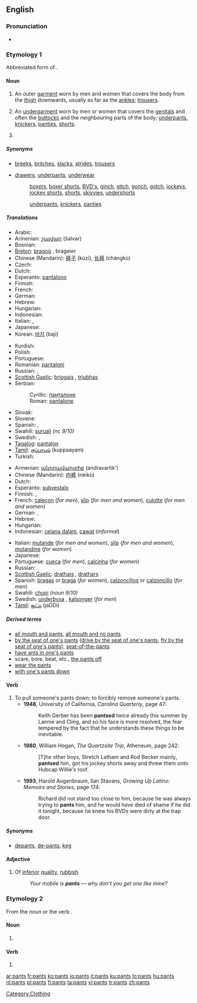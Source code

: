 {{wikipedia|pants}}
==English==

===Pronunciation===
* {{audio|en-us-pants.ogg|Audio (US)}}

===Etymology 1===
Abbreviated form of {{term|pantaloons}}.

====Noun====
{{infl|en|noun|plural}}

# {{context|US|Canada|Australia|pluralia tantum}}  An outer [[garment]] worn by men and women that covers the body from the [[thigh]] downwards, usually as far as the [[ankle]]s; [[trousers]].
# {{context|UK|pluralia tantum}} An [[undergarment]] worn by men or women that covers the [[genitals]] and often the [[buttocks]] and the neighbouring parts of the body; [[underpants]], [[knickers]], [[panties]], [[shorts]].
# {{fashion}} {{plural of|[[pant]]}}

=====Synonyms=====
* {{sense|garment that covers the body from the waist downwards}} [[breeks]], [[britches]], [[slacks]], [[strides]], [[trousers]]
* {{sense|garment that covers the genitals}} [[drawers]], [[underpants]], [[underwear]]
*: {{qualifier|for men}} [[boxers]], [[boxer shorts]], [[BVD's]], [[ginch]], [[gitch]], [[gonch]], [[gotch]], [[jockeys]], [[jockey shorts]], [[shorts]], [[skivvies]], [[undershorts]]
*: {{qualifier|for women}} [[underpants]], [[knickers]], [[panties]]

=====Translations=====
{{trans-top|garment covering the body from the waist downwards}}
* Arabic: {{Arab|[[بنطلون]]}} {{IPAchar|(banʈalōn)}} {{m}}
* Armenian: [[շալվար]] (šalvar)
* Bosnian: {{t-|bs|pantalone|f|p}}
* [[Breton]]: [[bragoù]] {{m}}, brageier {{p}}
* Chinese (Mandarin): [[裤子]] (kùzi), [[长裤]] (chángkù)
* Czech: {{t+|cs|kalhoty|f|p}}
* Dutch: {{t+|nl|broek|f|s}}
* Esperanto: [[pantalono]] {{s}}
* Finnish: {{t+|fi|housut|p}}
* French: {{t+|fr|pantalon|m|s}}
* German: {{t+|de|Hose|f|s}}
* Hebrew: {{he-translation|מכנסיים|mikhnasáyim}} {{m|p}}
* Hungarian: {{t+|hu|nadrág}}
* Indonesian: {{t-|id|celana|xs=Indonesian}}
* Italian: {{t-|it|calzoni|f|p}}, {{t+|it|pantaloni|m|p}}
* Japanese: {{t-|ja|ズボン|tr=zubon|sc=Jpan}}
* Korean: [[바지]] (baji)
{{trans-mid}}
* Kurdish: {{KUchar|[[پانتۆڵ]]}}
* Polish: {{t+|pl|spodnie|p}}
* Portuguese: {{t+|pt|calças|f|p}}
* Romanian: [[pantalon]]i
* Russian: {{t+|ru|брюки|f|p|tr=brjúki|sc=Cyrl}}, {{t+|ru|штаны|m|p|tr=štaný|sc=Cyrl}}
* [[Scottish Gaelic]]: [[briogais]] {{f}}, [[triubhas]] {{m}}
* Serbian:
*: Cyrillic: [[панталоне#Serbian|панталоне]] {{f|p}}
*: Roman: [[pantalone#Serbian|pantalone]] {{f|p}}
* Slovak: {{t-|sk|nohavice|f|p}}
* Slovene: {{t+|sl|hlače|f|p}}
* Spanish: {{t+|es|pantalón|m|s}}, {{t+|es|pantalones|m|p}}
* Swahili: [[suruali]] ''(nc 9/10)''
* Swedish: {{t+|sv|byxor|c|p}}, {{t+|sv|byxa|c|s}}
* [[Tagalog]]: [[pantalon]]
* [[Tamil]]: [[குப்பாயம்]] (kuppaayam)
* Turkish: {{t+|tr|pantolon}}
{{trans-bottom}}

{{trans-top|garment covering the genitals}}
* Armenian: [[անդրավարտիք]] (andravartik')
* Chinese (Mandarin): [[内裤]] (nèikù)
* Dutch: {{t+|nl|onderbroek}}
* Esperanto: [[subvestaĵo]]
* Finnish: {{t+|fi|alushousut}}, {{t-|fi|pikkuhousut}}
* French: [[caleçon]] {{m}} (''for men''), [[slip#French|slip]] {{m}} (''for men and women''), [[culotte]] {{f}} (''for men and women'')
* German: {{t+|de|Unterhose|f}}, {{t+|de|Schlüpfer|m}}
* Hebrew: {{he-translation|תחתונים|takhtoním}} {{m|p}}
* Hungarian: {{t+|hu|alsónadrág}}
* Indonesian: [[celana dalam]], [[cawat]] (''informal'')
{{trans-mid}}
* Italian: [[mutande]] {{f|p}} (''for men and women''), [[slip#Italian|slip]] {{m}} (''for men and women''), [[mutandine]] {{f|p}} (''for women'')
* Japanese: {{t+|ja|パンツ|tr=pantsu|sc=Jpan}}
* Portuguese: [[cueca]] (''for men''), [[calcinha]] (''for women'')
* Russian: {{t+|ru|трусы|m|p|tr=trusý|sc=Cyrl}}
* [[Scottish Gaelic]]: [[drathais]] {{f}}, [[drathars]] {{f}}
* Spanish: [[bragas]] {{f|p}} or [[braga]] {{f|s}} (''for women''), [[calzoncillos]] {{m|p}} or [[calzoncillo]] {{m|s}} (''for men'')
* Swahili: [[chupi]] ''(noun 9/10)''
* Swedish: [[underbyxa]] {{c}}, [[kalsonger]] (''for men'')
* [[Tamil]]: [[ஜட்டி]] (jaDDi)
{{trans-bottom}}

=====Derived terms=====
* [[all mouth and pants]], [[all mouth and no pants]]
* [[by the seat of one's pants]] ([[drive by the seat of one's pants]], [[fly by the seat of one's pants]]), [[seat-of-the-pants]]
* [[have ants in one's pants]]
* scare, bore, beat, etc., [[the pants off]]
* [[wear the pants]]
* [[with one's pants down]]

====Verb====
{{en-verb|pants|es}}

# To pull someone's pants down; to forcibly remove someone's pants.
#* '''1948''', University of California, ''Carolina Quarterly'', page 47:
#*: Keith Gerber has been '''pantsed''' twice already this summer by Lannie and Cling, and so his face is more resolved, the fear tempered by the fact that he understands these things to be inevitable.
#* '''1980''', William Hogan, ''The Quartzsite Trip'', Atheneum, page 242:
#*: [T]he other boys, Stretch Latham and Rod Becker mainly, '''pantsed''' him, got his jockey shorts away and threw them onto Hubcap Willie's roof.
#* '''1993''', Harold Augenbraum, Ilan Stavans, ''Growing Up Latino: Memoirs and Stories'', page 174:
#*: Richard did not stand too close to him, because he was always trying to '''pants''' him, and he would have died of shame if he did it tonight, because he knew his BVDs were dirty at the trap door.

=====Synonyms=====
* {{sense|to pull someone's pants down}} [[depants]], [[de-pants]], {{qualifier|British}} [[keg]]

====Adjective====
{{en-adj}}

# {{context|UK|slang}} Of [[inferior]] [[quality]], [[rubbish]]
#: ''Your mobile is '''pants''' &mdash; why don't you get one like mine?''

===Etymology 2===
From the noun {{term|pant}} or the verb {{term|pant|to pant}}.

====Noun====
{{infl|en|plural|singular|pant}}

# {{plural of|[[pant]]}}

====Verb====
{{infl|en|third-person singular form|infinitive|pant}}

# {{third-person singular of|[[pant]]}}

[[Category:Clothing]]

[[ar:pants]]
[[fr:pants]]
[[ko:pants]]
[[io:pants]]
[[it:pants]]
[[ku:pants]]
[[lo:pants]]
[[hu:pants]]
[[nl:pants]]
[[pl:pants]]
[[fi:pants]]
[[ta:pants]]
[[vi:pants]]
[[tr:pants]]
[[zh:pants]]